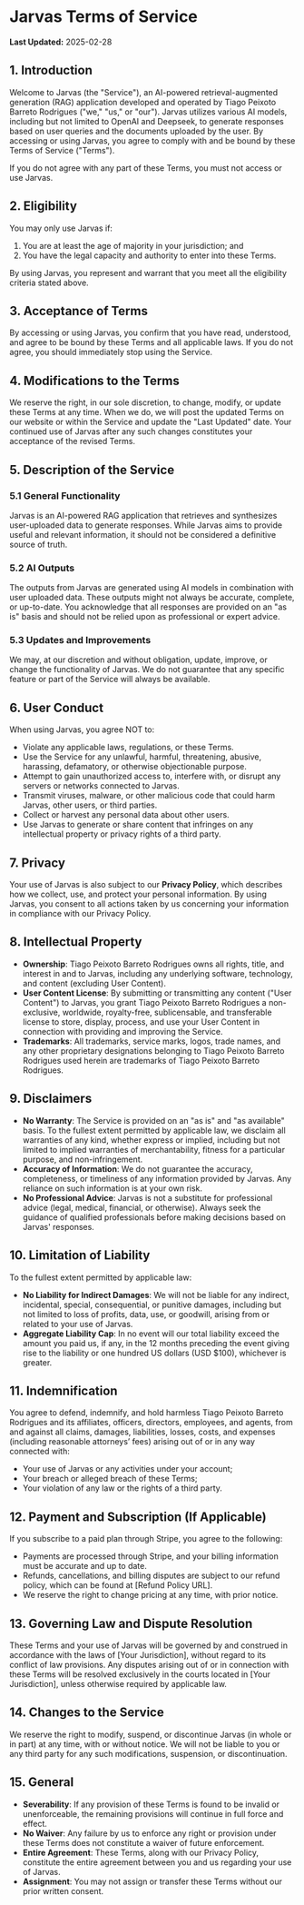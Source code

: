 # Jarvas Terms of Service

**Last Updated:** 2025-02-28

## 1. Introduction

Welcome to Jarvas (the "Service"), an AI-powered retrieval-augmented generation (RAG) application developed and operated by Tiago Peixoto Barreto Rodrigues ("we," "us," or "our"). Jarvas utilizes various AI models, including but not limited to OpenAI and Deepseek, to generate responses based on user queries and the documents uploaded by the user. By accessing or using Jarvas, you agree to comply with and be bound by these Terms of Service ("Terms").

If you do not agree with any part of these Terms, you must not access or use Jarvas.

## 2. Eligibility

You may only use Jarvas if:

1. You are at least the age of majority in your jurisdiction; and  
2. You have the legal capacity and authority to enter into these Terms.

By using Jarvas, you represent and warrant that you meet all the eligibility criteria stated above.

## 3. Acceptance of Terms

By accessing or using Jarvas, you confirm that you have read, understood, and agree to be bound by these Terms and all applicable laws. If you do not agree, you should immediately stop using the Service.

## 4. Modifications to the Terms

We reserve the right, in our sole discretion, to change, modify, or update these Terms at any time. When we do, we will post the updated Terms on our website or within the Service and update the "Last Updated" date. Your continued use of Jarvas after any such changes constitutes your acceptance of the revised Terms.

## 5. Description of the Service

### 5.1 General Functionality

Jarvas is an AI-powered RAG application that retrieves and synthesizes user-uploaded data to generate responses. While Jarvas aims to provide useful and relevant information, it should not be considered a definitive source of truth.

### 5.2 AI Outputs

The outputs from Jarvas are generated using AI models in combination with user uploaded data. These outputs might not always be accurate, complete, or up-to-date. You acknowledge that all responses are provided on an "as is" basis and should not be relied upon as professional or expert advice.

### 5.3 Updates and Improvements

We may, at our discretion and without obligation, update, improve, or change the functionality of Jarvas. We do not guarantee that any specific feature or part of the Service will always be available.

## 6. User Conduct

When using Jarvas, you agree NOT to:

- Violate any applicable laws, regulations, or these Terms.
- Use the Service for any unlawful, harmful, threatening, abusive, harassing, defamatory, or otherwise objectionable purpose.
- Attempt to gain unauthorized access to, interfere with, or disrupt any servers or networks connected to Jarvas.
- Transmit viruses, malware, or other malicious code that could harm Jarvas, other users, or third parties.
- Collect or harvest any personal data about other users.
- Use Jarvas to generate or share content that infringes on any intellectual property or privacy rights of a third party.

## 7. Privacy

Your use of Jarvas is also subject to our **Privacy Policy**, which describes how we collect, use, and protect your personal information. By using Jarvas, you consent to all actions taken by us concerning your information in compliance with our Privacy Policy.

## 8. Intellectual Property

- **Ownership**: Tiago Peixoto Barreto Rodrigues owns all rights, title, and interest in and to Jarvas, including any underlying software, technology, and content (excluding User Content).
- **User Content License**: By submitting or transmitting any content ("User Content") to Jarvas, you grant Tiago Peixoto Barreto Rodrigues a non-exclusive, worldwide, royalty-free, sublicensable, and transferable license to store, display, process, and use your User Content in connection with providing and improving the Service.
- **Trademarks**: All trademarks, service marks, logos, trade names, and any other proprietary designations belonging to Tiago Peixoto Barreto Rodrigues used herein are trademarks of Tiago Peixoto Barreto Rodrigues.

## 9. Disclaimers

- **No Warranty**: The Service is provided on an "as is" and "as available" basis. To the fullest extent permitted by applicable law, we disclaim all warranties of any kind, whether express or implied, including but not limited to implied warranties of merchantability, fitness for a particular purpose, and non-infringement.
- **Accuracy of Information**: We do not guarantee the accuracy, completeness, or timeliness of any information provided by Jarvas. Any reliance on such information is at your own risk.
- **No Professional Advice**: Jarvas is not a substitute for professional advice (legal, medical, financial, or otherwise). Always seek the guidance of qualified professionals before making decisions based on Jarvas' responses.

## 10. Limitation of Liability

To the fullest extent permitted by applicable law:

- **No Liability for Indirect Damages**: We will not be liable for any indirect, incidental, special, consequential, or punitive damages, including but not limited to loss of profits, data, use, or goodwill, arising from or related to your use of Jarvas.
- **Aggregate Liability Cap**: In no event will our total liability exceed the amount you paid us, if any, in the 12 months preceding the event giving rise to the liability or one hundred US dollars (USD $100), whichever is greater.

## 11. Indemnification

You agree to defend, indemnify, and hold harmless Tiago Peixoto Barreto Rodrigues and its affiliates, officers, directors, employees, and agents, from and against all claims, damages, liabilities, losses, costs, and expenses (including reasonable attorneys’ fees) arising out of or in any way connected with:
- Your use of Jarvas or any activities under your account;
- Your breach or alleged breach of these Terms;
- Your violation of any law or the rights of a third party.

## 12. Payment and Subscription (If Applicable)

If you subscribe to a paid plan through Stripe, you agree to the following:
- Payments are processed through Stripe, and your billing information must be accurate and up to date.
- Refunds, cancellations, and billing disputes are subject to our refund policy, which can be found at [Refund Policy URL].
- We reserve the right to change pricing at any time, with prior notice.

## 13. Governing Law and Dispute Resolution

These Terms and your use of Jarvas will be governed by and construed in accordance with the laws of [Your Jurisdiction], without regard to its conflict of law provisions. Any disputes arising out of or in connection with these Terms will be resolved exclusively in the courts located in [Your Jurisdiction], unless otherwise required by applicable law.

## 14. Changes to the Service

We reserve the right to modify, suspend, or discontinue Jarvas (in whole or in part) at any time, with or without notice. We will not be liable to you or any third party for any such modifications, suspension, or discontinuation.

## 15. General

- **Severability**: If any provision of these Terms is found to be invalid or unenforceable, the remaining provisions will continue in full force and effect.
- **No Waiver**: Any failure by us to enforce any right or provision under these Terms does not constitute a waiver of future enforcement.
- **Entire Agreement**: These Terms, along with our Privacy Policy, constitute the entire agreement between you and us regarding your use of Jarvas.
- **Assignment**: You may not assign or transfer these Terms without our prior written consent.

